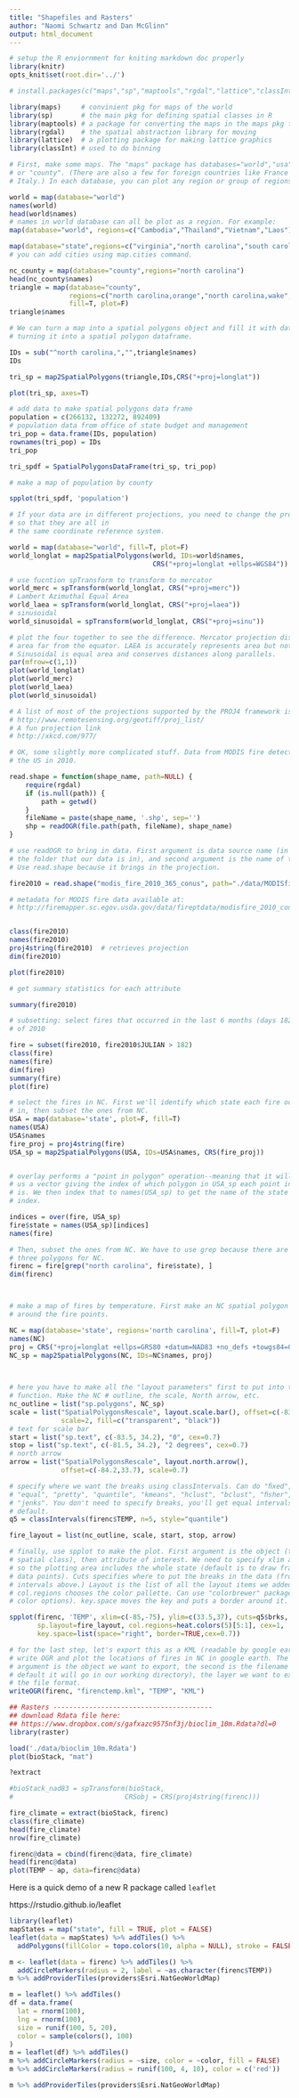 ```yaml
---
title: "Shapefiles and Rasters"
author: "Naomi Schwartz and Dan McGlinn"
output: html_document
---
```


```r
# setup the R enviornment for kniting markdown doc properly
library(knitr)
opts_knit$set(root.dir='../')
```
```r
# install.packages(c("maps","sp","maptools","rgdal","lattice","classInt"))

library(maps)     # convinient pkg for maps of the world
library(sp)       # the main pkg for defining spatial classes in R
library(maptools) # a package for converting the maps in the maps pkg to shapes
library(rgdal)    # the spatial abstraction library for moving 
library(lattice)  # a plotting package for making lattice graphics
library(classInt) # used to do binning

# First, make some maps. The "maps" package has databases="world","usa","state",
# or "county". (There are also a few for foreign countries like France and
# Italy.) In each database, you can plot any region or group of regions.

world = map(database="world")
names(world)
head(world$names)
# names in world database can all be plot as a region. For example:
map(database="world", regions=c("Cambodia","Thailand","Vietnam","Laos"))

map(database="state",regions=c("virginia","north carolina","south carolina"))
# you can add cities using map.cities command.

nc_county = map(database="county",regions="north carolina")
head(nc_county$names)
triangle = map(database="county",
               regions=c("north carolina,orange","north carolina,wake","north carolina,durham"),
               fill=T, plot=F)
triangle$names

# We can turn a map into a spatial polygons object and fill it with data,
# turning it into a spatial polygon dataframe.

IDs = sub("^north carolina,","",triangle$names)  
IDs

tri_sp = map2SpatialPolygons(triangle,IDs,CRS("+proj=longlat"))

plot(tri_sp, axes=T)

# add data to make spatial polygons data frame
population = c(266132, 132272, 892409) 
# population data from office of state budget and management
tri_pop = data.frame(IDs, population)
rownames(tri_pop) = IDs
tri_pop

tri_spdf = SpatialPolygonsDataFrame(tri_sp, tri_pop)

# make a map of population by county

spplot(tri_spdf, 'population')

# If your data are in different projections, you need to change the projection
# so that they are all in 
# the same coordinate reference system.

world = map(database="world", fill=T, plot=F)
world_longlat = map2SpatialPolygons(world, IDs=world$names,
                                    CRS("+proj=longlat +ellps=WGS84"))

# use fucntion spTransform to transform to mercator
world_merc = spTransform(world_longlat, CRS("+proj=merc"))
# Lambert Azimuthal Equal Area
world_laea = spTransform(world_longlat, CRS("+proj=laea"))
# sinusoidal
world_sinusoidal = spTransform(world_longlat, CRS("+proj=sinu"))

# plot the four together to see the difference. Mercator projection distorts
# area far from the equator. LAEA is accurately represents area but not angles.
# Sinusoidal is equal area and conserves distances along parallels.
par(mfrow=c(1,1))
plot(world_longlat)
plot(world_merc)
plot(world_laea)
plot(world_sinusoidal)

# A list of most of the projections supported by the PROJ4 framework is available here:
# http://www.remotesensing.org/geotiff/proj_list/
# A fun projection link
# http://xkcd.com/977/

# OK, some slightly more complicated stuff. Data from MODIS fire detections in
# the US in 2010.

read.shape = function(shape_name, path=NULL) {
    require(rgdal)
    if (is.null(path)) {
        path = getwd()
    }
    fileName = paste(shape_name, '.shp', sep='')    
    shp = readOGR(file.path(path, fileName), shape_name)
}  

# use readOGR to bring in data. First argument is data source name (in this case
# the folder that our data is in), and second argument is the name of the layer.
# Use read.shape because it brings in the projection.

fire2010 = read.shape("modis_fire_2010_365_conus", path="./data/MODISfire2010")

# metadata for MODIS fire data available at:
# http://firemapper.sc.egov.usda.gov/data/fireptdata/modisfire_2010_conus.htm


class(fire2010)
names(fire2010)  
proj4string(fire2010)  # retrieves projection
dim(fire2010)

plot(fire2010)

# get summary statistics for each attribute

summary(fire2010)

# subsetting: select fires that occurred in the last 6 months (days 182 to 365)
# of 2010

fire = subset(fire2010, fire2010$JULIAN > 182)
class(fire)
names(fire)
dim(fire)
summary(fire)
plot(fire)

# select the fires in NC. First we'll identify which state each fire occurred
# in, then subset the ones from NC. 
USA = map(database='state', plot=F, fill=T)
names(USA)
USA$names
fire_proj = proj4string(fire)
USA_sp = map2SpatialPolygons(USA, IDs=USA$names, CRS(fire_proj))


# overlay performs a "point in polygon" operation--meaning that it will return
# us a vector giving the index of which polygon in USA_sp each point in firehot
# is. We then index that to names(USA_sp) to get the name of the state for that
# index.

indices = over(fire, USA_sp)
fire$state = names(USA_sp)[indices]
names(fire)

# Then, subset the ones from NC. We have to use grep because there are actually
# three polygons for NC.
firenc = fire[grep("north carolina", fire$state), ]
dim(firenc)



# make a map of fires by temperature. First make an NC spatial polygon to put
# around the fire points.

NC = map(database='state', regions='north carolina', fill=T, plot=F)
names(NC)
proj = CRS("+proj=longlat +ellps=GRS80 +datum=NAD83 +no_defs +towgs84=0,0,0")
NC_sp = map2SpatialPolygons(NC, IDs=NC$names, proj)
                            


# here you have to make all the "layout parameters" first to put into the spplot
# function. Make the NC # outline, the scale, North arrow, etc.
nc_outline = list("sp.polygons", NC_sp)
scale = list("SpatialPolygonsRescale", layout.scale.bar(), offset=c(-83.5,34),
             scale=2, fill=c("transparent", "black"))
# text for scale bar
start = list("sp.text", c(-83.5, 34.2), "0", cex=0.7)
stop = list("sp.text", c(-81.5, 34.2), "2 degrees", cex=0.7)
# north arrow
arrow = list("SpatialPolygonsRescale", layout.north.arrow(), 
             offset=c(-84.2,33.7), scale=0.7)

# specify where we want the breaks using classIntervals. Can do "ﬁxed", "sd",
# "equal", "pretty", "quantile", "kmeans", "hclust", "bclust", "ﬁsher", or
# "jenks". You don't need to specify breaks, you'll get equal intervals by
# default.
q5 = classIntervals(firenc$TEMP, n=5, style="quantile")

fire_layout = list(nc_outline, scale, start, stop, arrow)

# finally, use spplot to make the plot. First argument is the object (type
# spatial class), then attribute of interest. We need to specify xlim and ylim
# so the plotting area includes the whole state (default is to draw frame around
# data points). Cuts specifies where to put the breaks in the data (from class 
# intervals above.) Layout is the list of all the layout items we added above.
# col.regions chooses the color pallette. Can use "colorbrewer" package for more
# color options). key.space moves the key and puts a border around it.

spplot(firenc, 'TEMP', xlim=c(-85,-75), ylim=c(33.5,37), cuts=q5$brks,
       sp.layout=fire_layout, col.regions=heat.colors(5)[5:1], cex=1,
       key.space=list(space="right", border=TRUE,cex=0.7))  

# for the last step, let's export this as a KML (readable by google earth) using
# write OGR and plot the locations of fires in NC in google earth. The first
# argument is the object we want to export, the second is the filename (by
# default it will go in our working directory), the layer we want to export, and
# the file format.
writeOGR(firenc, "firenctemp.kml", "TEMP", "KML")

## Rasters ----------------------------------------
## download Rdata file here:
## https://www.dropbox.com/s/gafxazc9575nf3j/bioclim_10m.Rdata?dl=0
library(raster)

load('./data/bioclim_10m.Rdata')
plot(bioStack, "mat")

?extract

#bioStack_nad83 = spTransform(bioStack, 
#                            CRSobj = CRS(proj4string(firenc)))

fire_climate = extract(bioStack, firenc)
class(fire_climate)
head(fire_climate)
nrow(fire_climate)

firenc@data = cbind(firenc@data, fire_climate)
head(firenc@data)
plot(TEMP ~ ap, data=firenc@data) 
```

Here is a quick demo of a new R package called `leaflet`

https://rstudio.github.io/leaflet

```r
library(leaflet)
mapStates = map("state", fill = TRUE, plot = FALSE)
leaflet(data = mapStates) %>% addTiles() %>%
  addPolygons(fillColor = topo.colors(10, alpha = NULL), stroke = FALSE)
```

```r
m <- leaflet(data = firenc) %>% addTiles() %>%
  addCircleMarkers(radius = 2, label = ~as.character(firenc$TEMP))
m %>% addProviderTiles(providers$Esri.NatGeoWorldMap)
```


```r
m = leaflet() %>% addTiles()
df = data.frame(
  lat = rnorm(100),
  lng = rnorm(100),
  size = runif(100, 5, 20),
  color = sample(colors(), 100)
)
m = leaflet(df) %>% addTiles()
m %>% addCircleMarkers(radius = ~size, color = ~color, fill = FALSE)
m %>% addCircleMarkers(radius = runif(100, 4, 10), color = c('red'))
```

```r
m %>% addProviderTiles(providers$Esri.NatGeoWorldMap)
```
